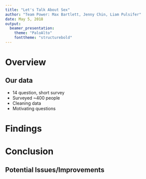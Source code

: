 ```yaml
---
title: "Let's Talk About Sex"
author: "Team Power: Max Bartlett, Jenny Chin, Liam Pulsifer"
date: May 5, 2018
output:
  beamer_presentation:
    theme: "PaloAlto"
    fonttheme: "structurebold"
---
```


# Overview

## Our data
- 14 question, short survey
- Surveyed ~400 people
- Cleaning data
- Motivating questions

# Findings
# Conclusion
## Potential Issues/Improvements